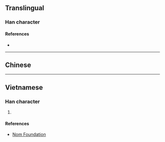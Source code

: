 {{character info}}
==Translingual==

===Han character===
{{Han char|rn=75|rad=木|as=10|sn=14|four=|canj=DYAD|ids=⿰木桌}}

====References====
* {{Han ref|kx=0546.251|dkj=15346|hdz=21263.110|uh=69D5|ud=27093}}

----

==Chinese==
{{zh-see|桌|v}}

----

==Vietnamese==

===Han character===
{{vi-readings|reading=trác|rs=木10}}

# {{rfdef|vi|sort=木10}}

====References====
* [http://nomfoundation.org/common/nom_details.php?codepoint=69d5 Nom Foundation]